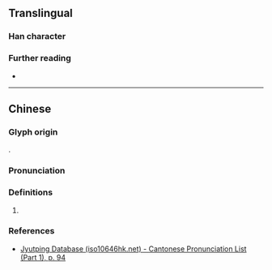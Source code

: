 {{character info}}
==Translingual==

===Han character===
{{Han char|rn=38|rad=女|as=09|sn=12|four=|canj=VHJG|ids=⿰女重}}

===Further reading===
* {{Han ref|kx=0266.360|dkj=06497|hdz=21066.120|uh=5A91|ud=23185}}

----

==Chinese==
{{zh-forms}}

===Glyph origin===
{{Han compound|女|重|c1=s|c2=p|ls=psc|t1=woman}}.

===Pronunciation===
{{zh-pron
|m=zhòng
|c=zung6
|mc=y
|oc=y
|cat=
}}

===Definitions===
{{head|zh|Han character}}

# {{rfdef|zh}}

===References===
* [http://www.iso10646hk.net/jp/document/download.jsp Jyutping Database (iso10646hk.net) - Cantonese Pronunciation List (Part 1), p. 94]